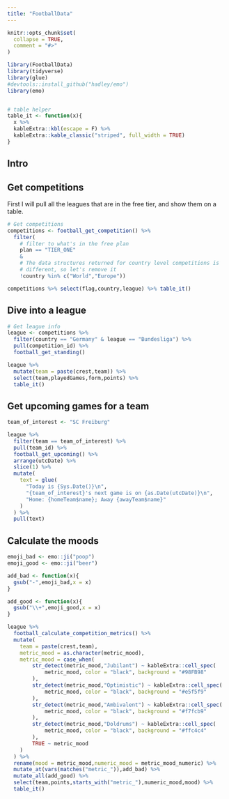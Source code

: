 ```yaml
---
title: "FootballData"
---
```


```r
knitr::opts_chunk$set(
  collapse = TRUE,
  comment = "#>"
)
```

```r
library(FootballData)
library(tidyverse)
library(glue)
#devtools::install_github("hadley/emo")
library(emo)


# table helper
table_it <- function(x){
  x %>%
  kableExtra::kbl(escape = F) %>%
  kableExtra::kable_classic("striped", full_width = TRUE)
}
```

## Intro

## Get competitions

First I will pull all the leagues that are in the free tier, and show them
on a table.

```r
# Get competitions
competitions <- football_get_competition() %>%
  filter(
    # filter to what's in the free plan
    plan == "TIER_ONE" 
    &
    # The data structures returned for country level competitions is 
    # different, so let's remove it
    !country %in% c("World","Europe"))

competitions %>% select(flag,country,league) %>% table_it()
```

## Dive into a league

```r
# Get league info
league <- competitions %>%
  filter(country == "Germany" & league == "Bundesliga") %>%
  pull(competition_id) %>%
  football_get_standing() 

league %>% 
  mutate(team = paste(crest,team)) %>% 
  select(team,playedGames,form,points) %>%
  table_it()
```

## Get upcoming games for a team

```r
team_of_interest <- "SC Freiburg"

league %>%
  filter(team == team_of_interest) %>%
  pull(team_id) %>%
  football_get_upcoming() %>%
  arrange(utcDate) %>% 
  slice(1) %>%
  mutate(
    text = glue(
      "Today is {Sys.Date()}\n",
      "{team_of_interest}'s next game is on {as.Date(utcDate)}\n",
      "Home: {homeTeam$name}; Away {awayTeam$name}"
    )
  ) %>%
  pull(text) 
```

## Calculate the moods

```r
emoji_bad <- emo::ji("poop")
emoji_good <- emo::ji("beer")

add_bad <- function(x){
  gsub("-",emoji_bad,x = x)
}

add_good <- function(x){
  gsub("\\+",emoji_good,x = x)
}

league %>%
  football_calculate_competition_metrics() %>%
  mutate(
    team = paste(crest,team),
    metric_mood = as.character(metric_mood),
    metric_mood = case_when(
        str_detect(metric_mood,"Jubilant") ~ kableExtra::cell_spec(
            metric_mood, color = "black", background = "#98FB98"
        ),
        str_detect(metric_mood,"Optimistic") ~ kableExtra::cell_spec(
            metric_mood, color = "black", background = "#e5f5f9"
        ),
        str_detect(metric_mood,"Ambivalent") ~ kableExtra::cell_spec(
            metric_mood, color = "black", background = "#f7fcb9"
        ),
        str_detect(metric_mood,"Doldrums") ~ kableExtra::cell_spec(
            metric_mood, color = "black", background = "#ffc4c4"
        ),
        TRUE ~ metric_mood
    )
  ) %>%
  rename(mood = metric_mood,numeric_mood = metric_mood_numeric) %>%
  mutate_at(vars(matches("metric_")),add_bad) %>%
  mutate_all(add_good) %>%
  select(team,points,starts_with("metric_"),numeric_mood,mood) %>%
  table_it()
```
